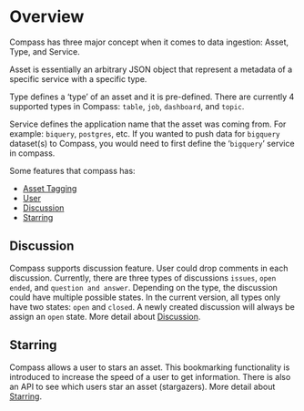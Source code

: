 
# Overview

Compass has three major concept when it comes to data ingestion: Asset, Type, and Service.

Asset is essentially an arbitrary JSON object that represent a metadata of a specific service with a specific type.

Type defines a ‘type’ of an asset and it is pre-defined. There are currently 4 supported types in Compass: `table`, `job`, `dashboard`, and `topic`.
 
Service defines the application name that the asset was coming from. For example: `biquery`, `postgres`, etc. If you wanted to push data for `bigquery` dataset\(s\) to Compass, you would need to first define the ‘`bigquery`’ service in compass.

Some features that compass has:
* [Asset Tagging](./asset#tagging-an-asset)
* [User](./user.md)
* [Discussion](../guides/discussion.md)
* [Starring](../guides/starring.md)

## Discussion
Compass supports discussion feature. User could drop comments in each discussion. Currently, there are three types of discussions `issues`, `open ended`, and `question and answer`. Depending on the type, the discussion could have multiple possible states. In the current version, all types only have two states: `open` and `closed`. A newly created discussion will always be assign an `open` state. More detail about [Discussion](../guides/discussion.md).

## Starring
Compass allows a user to stars an asset. This bookmarking functionality is introduced to increase the speed of a user to get information. There is also an API to see which users star an asset (stargazers). More detail about [Starring](../guides/starring.md).